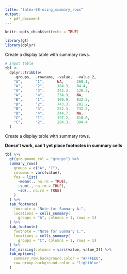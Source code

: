 ```yaml
---
title: "latex-08-using_summary_rows"
output: 
  - pdf_document
---
```


```r
knitr::opts_chunk$set(echo = TRUE)

library(gt)
library(dplyr)
```

Create a display table with summary rows.

```r
# Input table
tbl <-
  dplyr::tribble(
    ~groups,  ~rowname, ~value,  ~value_2,
    "A",      "1",      NA,      260.1,
    "A",      "2",      184.3,   84.4,
    "A",      "3",      342.3,   126.3,
    "A",      "4",      234.9,   NA,
    "B",      "1",      190.9,   832.5,
    "B",      "2",      743.3,   281.2,
    "B",      "3",      252.3,   732.5,
    "B",      "4",      344.7,   NA,
    "C",      "1",      197.2,   818.0,
    "C",      "2",      284.3,   394.4
  )
```

Create a display table with summary rows.

**Doesn't work, can't yet place footnotes in summary cells**

```r
tbl %>%
  gt(groupname_col = "groups") %>%
  summary_rows(
    groups = c("A", "C"),
    columns = vars(value),
    fns = list(
      ~mean(., na.rm = TRUE),
      ~sum(., na.rm = TRUE),
      ~sd(., na.rm = TRUE)
    )
  ) %>%
  tab_footnote(
    footnote = "Note for Summary A.",
    locations = cells_summary(
      groups = "A", columns = 1, rows = 1)
  ) %>%
  tab_footnote(
    footnote = "Note for Summary C.",
    locations = cells_summary(
      groups = "C", columns = 1, rows = 1)
  ) %>%
  fmt_missing(columns = vars(value, value_2)) %>%
  tab_options(
    summary_row.background.color = "#FFFEEE",
    row_group.background.color = "lightblue"
  )
```
